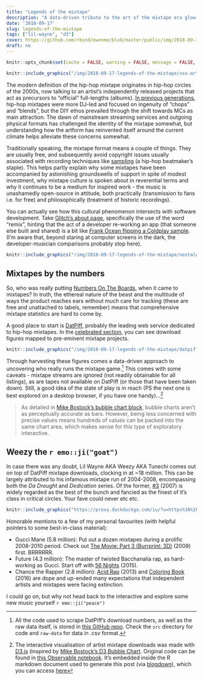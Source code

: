 ```yaml
---
title: "Legends of the mixtape"
description: "A data-driven tribute to the art of the mixtape era glow-up."
date: '2018-09-17'
slug: legends-of-the-mixtape
tags: ["lil-wayne", "d3"]
cover: https://github.com/rbind/ewenme/blob/master/public/img/2018-09-17-legends-of-the-mixtape/datpiff-bubble.png
draft: no
---
```


```r
knitr::opts_chunk$set(cache = FALSE, warning = FALSE, message = FALSE, echo = FALSE, out.width = '100%', dev = 'svg', fig.align='center')
```

```r
knitr::include_graphics("/img/2018-09-17-legends-of-the-mixtape/xxx-art.jpg")
```

The modern definition of the hip-hop mixtape originates in hip-hop circles of the 2000s, now talking to an artist's independently released projects that act as precursors to "official" full-lengths (albums). [In previous generations](https://www.billboard.com/articles/columns/hip-hop/7669073/history-dj-drama-mixtape-evolution), hip-hop mixtapes were more DJ-led and focused on ingenuity of "chops" and "blends", but the DIY ethos prevailed through the shift towards MCs as main attraction. The dawn of mainstream streaming services and outgoing physical formats has challenged the identity of the mixtape somewhat, but understanding how the artform has reinvented itself around the current climate helps alleviate these concerns somewhat.

Traditionally speaking, the mixtape format means a couple of things. They are usually free, and subsequently avoid copyright issues usually associated with recording techniques like [sampling](https://en.wikipedia.org/wiki/Sampling_(music)) (a hip-hop beatmaker's staple). This helps partly explain why some mixtapes have been accompanied by astonishing groundswells of support in spite of modest investment, why mixtape culture is spoken about in reverential terms and why it continues to be a medium for inspired work - the music is unashamedly open-source in attitude, both practically (transmission to fans i.e. for free) and philosophically (treatment of historic recordings).

You can actually see how this cultural phenomenon intersects with software development. Take [Glitch's about page](https://glitch.com/about), specifically the use of the word "remix", hinting that the act of a developer re-working an app (that someone else built and shared) is a bit like [Frank Ocean flipping a Coldplay sample](https://www.youtube.com/watch?v=zD3lRLThVRY). (I'm aware that, beyond staring at computer screens in the dark, the developer-musician comparisons probably stop here).

```r
knitr::include_graphics("/img/2018-09-17-legends-of-the-mixtape/nostalgia-ultra-art.jpg")
```

## Mixtapes by the numbers

So, who was really putting [Numbers On The Boards](https://www.youtube.com/watch?v=DawrlSwHUiM), when it came to mixtapes? In truth, the ethereal nature of the beast and the multitude of ways the product reaches ears without much care for tracking (these are free and unattached to labels, remember) means that comprehensive mixtape statistics are hard to come by.

A good place to start is [DatPiff](http://www.datpiff.com/), probably the leading web service dedicated to hip-hop mixtapes. In the [celebrated section](http://www.datpiff.com/mixtapes/celebrated), you can see download figures mapped to pre-eminent mixtape projects.

```r
knitr::include_graphics("/img/2018-09-17-legends-of-the-mixtape/datpiff-screenshot.png")
```

Through harvesting these figures comes a data-driven approach to uncovering who really runs the mixtape game.[^data] This comes with some caveats - mixtape streams are ignored (not readily obtainable for all listings), as are tapes not available on DatPiff (or those that have been taken down). Still, a good idea of the state of play is in reach (PS the next one is best explored on a desktop browser, if you have one handy)...[^bubbles]

<style>
/* https://css-tricks.com/full-width-containers-limited-width-parents/ */
.fullwidth {
  width: 100vw;
  position: relative;
  left: 50%;
  right: 50%;
  margin-left: -50vw;
  margin-right: -50vw;
}
</style>

<div class="fullwidth">
  <div id="chart"></div>
</div>

<script type="module">

  import notebook from "https://api.observablehq.com/@ewenme/mixtape-kings/2.js?key=be2b114c0024434a";
  
  const renders = {
    "chart": "#chart",
  };

  import {Inspector, Runtime} from "https://unpkg.com/@observablehq/notebook-runtime@1.2.0?module";
  for (let i in renders)
    renders[i] = document.querySelector(renders[i]);

  Runtime.load(notebook, (variable) => {
    if (renders[variable.name])
      return new Inspector(renders[variable.name]);
  });

</script>

> As detailed in [Mike Bostock's bubble chart block](https://bl.ocks.org/mbostock/4063269), bubble charts aren't as perceptually accurate as bars. However, being less concerned with precise values means hundreds of values can be packed into the same chart area, which makes sense for this type of exploratory interactive.

## Weezy the `r emo::ji("goat")`

In case there was any doubt, Lil Wayne AKA Weezy AKA Tunechi comes out on top of DatPiff mixtape downloads, clocking in at ~18 million. This can be largely attributed to his infamous mixtape run of 2004-2008, encompassing both the *Da Drought* and *Dedication* series. Of the former, [#3](https://www.youtube.com/watch?v=VjGSyQU-YxQ) (2007) is widely regarded as the best of the bunch and fancied as the finest of it's class in critical circles. Your fave could never etc etc.

```r
knitr::include_graphics("https://proxy.duckduckgo.com/iu/?u=https%3A%2F%2Fmedia.giphy.com%2Fmedia%2F10rxK8NVwBH6WA%2Fgiphy.gif&f=1")
```

Honorable mentions to a few of my personal favourites (with helpful pointers to some best-in-class material):

- Gucci Mane (5.8 million): Put out a dozen mixtapes during a prolific 2008-2010 period. Check out [The Movie: Part 3 (Burrprint: 3D)](https://www.youtube.com/watch?v=9xpVLjvEPK4) (2009) first. BRRRRRR.
- Future (4.3 million): The master of twisted Bacchanalia rap, as hard-working as Gucci. Start off with [56 Nights](https://www.youtube.com/watch?v=DXXZ3J_QIGw) (2015).
- Chance the Rapper (2.8 million): [Acid Rap](https://www.youtube.com/watch?v=e67Q-sTHVhc) (2013) and [Coloring Book](https://www.youtube.com/watch?v=H6C0dfq4ZWM) (2016) are dope and up-ended many expectations that independent artists and mixtapes were facing extinction.

I could go on, but why not head back to the interactive and explore some new music yourself `r emo::ji("peace")`

[^data]: All the code used to scrape DatPiff's download numbers, as well as the raw data itself, is stored in [this GitHub repo](https://github.com/ewenme/mixtapes). Check the `src` directory for code and `raw-data` for data in .csv format.
[^bubbles]: The interactive visualisation of artist mixtape downloads was made with [D3.js](https://d3js.org/) (inspired by [Mike Bostock's D3 Bubble Chart](https://beta.observablehq.com/@mbostock/d3-bubble-chart). Original code can be found in [this Observable notebook](https://beta.observablehq.com/@ewenme/mixtape-kings/2). It's embedded inside the R markdown document used to generate this post (via [blogdown](https://bookdown.org/yihui/blogdown/)), which you can access [here](https://github.com/rbind/ewenme/blob/master/content/blog/2018-09-17-legends-of-the-mixtape.Rmd)